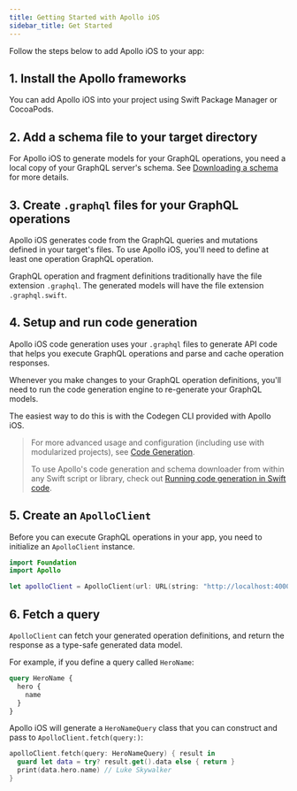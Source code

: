 ```yaml
---
title: Getting Started with Apollo iOS
sidebar_title: Get Started
---
```



Follow the steps below to add Apollo iOS to your app:

## 1. Install the Apollo frameworks

You can add Apollo iOS into your project using Swift Package Manager or CocoaPods.

<a name="spm-package-installation" />
<SPMPackageInstallationPanel />

<a name="spm-xcode-installation" />
<SPMXcodeInstallationPanel />

<a name="cocoapods-installation" />
<PodsInstallationPanel />

## 2. Add a schema file to your target directory

For Apollo iOS to generate models for your GraphQL operations, you need a local copy of your GraphQL server's schema. See [Downloading a schema](./code-generation/downloading-schema) for more details.

## 3. Create `.graphql` files for your GraphQL operations

Apollo iOS generates code from the GraphQL queries and mutations defined in your target's files. To use Apollo iOS, you'll need to define at least one operation GraphQL operation.

GraphQL operation and fragment definitions traditionally have the file extension `.graphql`. The generated models will have the file extension `.graphql.swift`.

## 4. Setup and run code generation

Apollo iOS code generation uses your `.graphql` files to generate API code that helps you execute GraphQL operations and parse and cache operation responses.

Whenever you make changes to your GraphQL operation definitions, you'll need to run the code generation engine to re-generate your GraphQL models.

The easiest way to do this is with the Codegen CLI provided with Apollo iOS.

> For more advanced usage and configuration (including use with modularized projects), see [Code Generation](./code-generation/introduction).
>
> To use Apollo's code generation and schema downloader from within any Swift script or library, check out [Running code generation in Swift code](./code-generation/run-codegen-in-swift-code).

<a name="spm-run-codegen" />
<SPMSetupCodegenPanel />

<a name="pods-run-codegen" />
<PodsSetupCodegenPanel />

## 5. Create an `ApolloClient`

Before you can execute GraphQL operations in your app, you need to initialize an `ApolloClient` instance.

```swift
import Foundation
import Apollo

let apolloClient = ApolloClient(url: URL(string: "http://localhost:4000/graphql")!)
```

## 6. Fetch a query

`ApolloClient` can fetch your generated operation definitions, and return the response as a type-safe generated data model.

For example, if you define a query called `HeroName`:

```graphql
query HeroName {
  hero {
    name
  }
}
```

Apollo iOS will generate a `HeroNameQuery` class that you can construct and pass to `ApolloClient.fetch(query:)`:

```swift
apolloClient.fetch(query: HeroNameQuery) { result in
  guard let data = try? result.get().data else { return }
  print(data.hero.name) // Luke Skywalker
}
```
